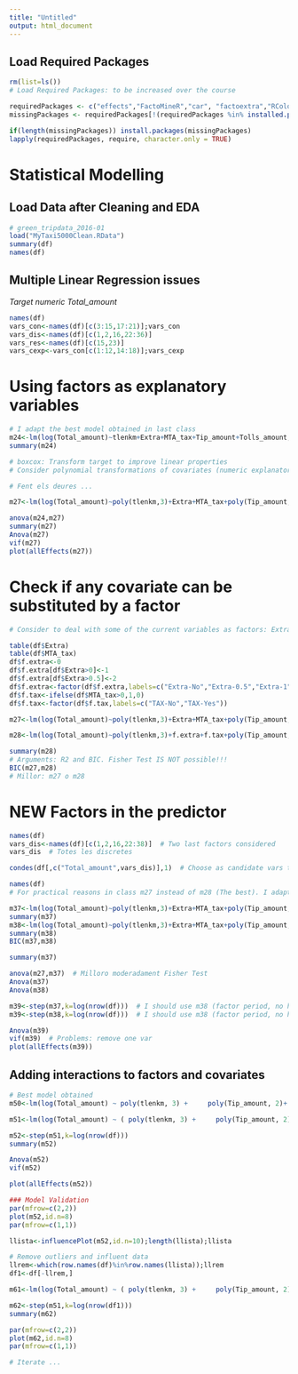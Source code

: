 ```yaml
---
title: "Untitled"
output: html_document
---
```


## Load Required Packages

```r
rm(list=ls())
# Load Required Packages: to be increased over the course

requiredPackages <- c("effects","FactoMineR","car", "factoextra","RColorBrewer","ggplot2","mvoutlier")
missingPackages <- requiredPackages[!(requiredPackages %in% installed.packages()[,"Package"])]

if(length(missingPackages)) install.packages(missingPackages)
lapply(requiredPackages, require, character.only = TRUE)

```
# Statistical Modelling

## Load Data after Cleaning and EDA

```r
# green_tripdata_2016-01
load("MyTaxi5000Clean.RData")
summary(df)
names(df)
```

## Multiple Linear Regression issues

*Target numeric Total_amount*

```r
names(df)
vars_con<-names(df)[c(3:15,17:21)];vars_con
vars_dis<-names(df)[c(1,2,16,22:36)]
vars_res<-names(df)[c(15,23)]
vars_cexp<-vars_con[c(1:12,14:18)];vars_cexp

```

# Using factors as explanatory variables

```r
# I adapt the best model obtained in last class
m24<-lm(log(Total_amount)~tlenkm+Extra+MTA_tax+Tip_amount+Tolls_amount,data=df)
summary(m24)

# boxcox: Transform target to improve linear properties
# Consider polynomial transformations of covariates (numeric explanatory variables)

# Fent els deures ...

m27<-lm(log(Total_amount)~poly(tlenkm,3)+Extra+MTA_tax+poly(Tip_amount,2)+Tolls_amount,data=df)

anova(m24,m27)
summary(m27)
Anova(m27)
vif(m27)
plot(allEffects(m27))
```

# Check if any covariate can be substituted by a factor

```r
# Consider to deal with some of the current variables as factors: Extra and MTA_tax

table(df$Extra)
table(df$MTA_tax)
df$f.extra<-0
df$f.extra[df$Extra>0]<-1
df$f.extra[df$Extra>0.5]<-2
df$f.extra<-factor(df$f.extra,labels=c("Extra-No","Extra-0.5","Extra-1"))
df$f.tax<-ifelse(df$MTA_tax>0,1,0)
df$f.tax<-factor(df$f.tax,labels=c("TAX-No","TAX-Yes"))

m27<-lm(log(Total_amount)~poly(tlenkm,3)+Extra+MTA_tax+poly(Tip_amount,2)+Tolls_amount,data=df)

m28<-lm(log(Total_amount)~poly(tlenkm,3)+f.extra+f.tax+poly(Tip_amount,2)+f.tolls,data=df)

summary(m28)
# Arguments: R2 and BIC. Fisher Test IS NOT possible!!!
BIC(m27,m28)
# Millor: m27 o m28
```

# NEW Factors in the predictor
```r
names(df)
vars_dis<-names(df)[c(1,2,16,22:38)]  # Two last factors considered
vars_dis  # Totes les discretes

condes(df[,c("Total_amount",vars_dis)],1)  # Choose as candidate vars those more related to target

names(df)
# For practical reasons in class m27 instead of m28 (The best). I adapt to your file status!!!

m37<-lm(log(Total_amount)~poly(tlenkm,3)+Extra+MTA_tax+poly(Tip_amount,2)+Tolls_amount+RateCodeID+Payment_type+f.hour+f.nbpass+f.scharge+VendorID,data=df)
summary(m37)
m38<-lm(log(Total_amount)~poly(tlenkm,3)+Extra+MTA_tax+poly(Tip_amount,2)+Tolls_amount+RateCodeID+Payment_type+period+f.nbpass+f.scharge+VendorID,data=df)
summary(m38)
BIC(m37,m38)

summary(m37)

anova(m27,m37)  # Milloro moderadament Fisher Test
Anova(m37)
Anova(m38)

m39<-step(m37,k=log(nrow(df)))  # I should use m38 (factor period, no hour)
m39<-step(m38,k=log(nrow(df)))  # I should use m38 (factor period, no hour)

Anova(m39)
vif(m39)  # Problems: remove one var
plot(allEffects(m39))
```

## Adding interactions to factors and covariates
```r
# Best model obtained
m50<-lm(log(Total_amount) ~ poly(tlenkm, 3) +     poly(Tip_amount, 2)+ Extra + Tolls_amount + RateCodeID + Payment_type + period, data = df)

m51<-lm(log(Total_amount) ~ ( poly(tlenkm, 3) +     poly(Tip_amount, 2)+ Extra + Tolls_amount)*period + (RateCodeID + Payment_type )* period, data = df)

m52<-step(m51,k=log(nrow(df)))
summary(m52)

Anova(m52)
vif(m52)

plot(allEffects(m52))

### Model Validation 
par(mfrow=c(2,2))
plot(m52,id.n=8)
par(mfrow=c(1,1))

llista<-influencePlot(m52,id.n=10);length(llista);llista

# Remove outliers and influent data
llrem<-which(row.names(df)%in%row.names(llista));llrem
df1<-df[-llrem,]

m61<-lm(log(Total_amount) ~ ( poly(tlenkm, 3) +     poly(Tip_amount, 2)+ Extra + Tolls_amount)*period + (RateCodeID + Payment_type )* period, data = df1)

m62<-step(m51,k=log(nrow(df1)))
summary(m62)

par(mfrow=c(2,2))
plot(m62,id.n=8)
par(mfrow=c(1,1))

# Iterate ...

```

